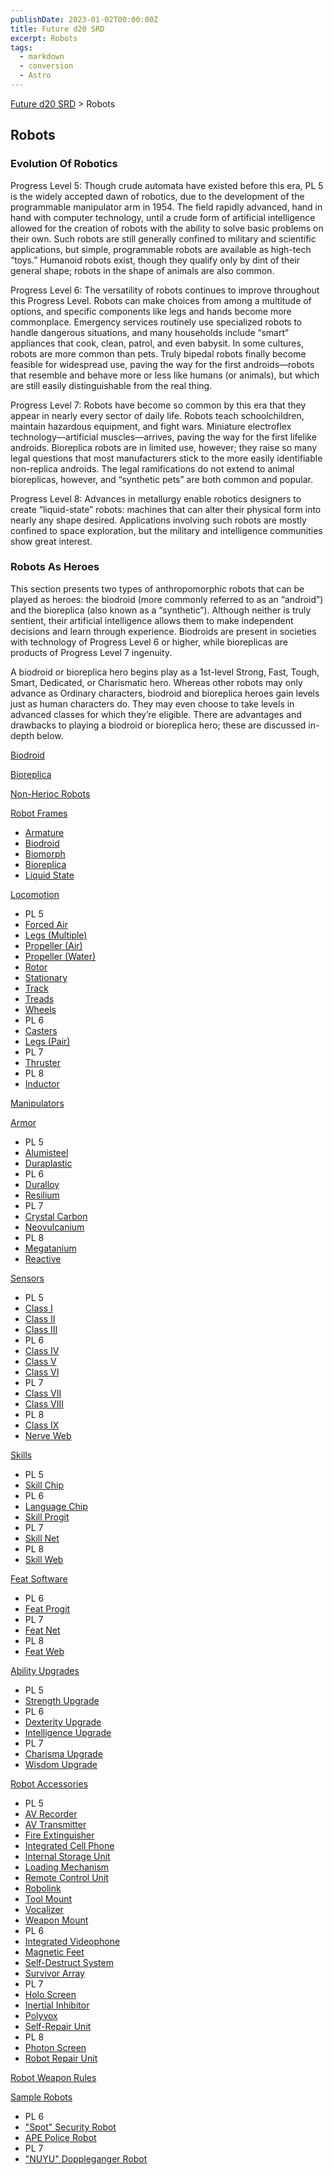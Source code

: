 ```yaml
---
publishDate: 2023-01-02T00:00:00Z
title: Future d20 SRD
excerpt: Robots
tags:
  - markdown
  - conversion
  - Astro
---
```






[Future d20 SRD](/#futureD20) > Robots




## Robots


### Evolution Of Robotics


Progress Level 5: Though crude automata have existed before this era, PL 5 is the widely accepted dawn of robotics, due to the development of the programmable manipulator arm in 1954. The field rapidly advanced, hand in hand with computer technology, until a crude form of artificial intelligence allowed for the creation of robots with the ability to solve basic problems on their own. Such robots are still generally confined to military and scientific applications, but simple, programmable robots are available as high-tech “toys.” Humanoid robots exist, though they qualify only by dint of their general shape; robots in the shape of animals are also common.


Progress Level 6: The versatility of robots continues to improve throughout this Progress Level. Robots can make choices from among a multitude of options, and specific components like legs and hands become more commonplace. Emergency services routinely use specialized robots to handle dangerous situations, and many households include “smart” appliances that cook, clean, patrol, and even babysit. In some cultures, robots are more common than pets. Truly bipedal robots finally become feasible for widespread use, paving the way for the first androids—robots that resemble and behave more or less like humans (or animals), but which are still easily distinguishable from the real thing.


Progress Level 7: Robots have become so common by this era that they appear in nearly every sector of daily life. Robots teach schoolchildren, maintain hazardous equipment, and fight wars. Miniature electroflex technology—artificial muscles—arrives, paving the way for the first lifelike androids. Bioreplica robots are in limited use, however; they raise so many legal questions that most manufacturers stick to the more easily identifiable non-replica androids. The legal ramifications do not extend to animal bioreplicas, however, and “synthetic pets” are both common and popular.


Progress Level 8: Advances in metallurgy enable robotics designers to create “liquid-state” robots: machines that can alter their physical form into nearly any shape desired. Applications involving such robots are mostly confined to space exploration, but the military and intelligence communities show great interest.


### Robots As Heroes


This section presents two types of anthropomorphic robots that can be played as heroes: the biodroid (more commonly referred to as an “android”) and the bioreplica (also known as a “synthetic”). Although neither is truly sentient, their artificial intelligence allows them to make independent decisions and learn through experience. Biodroids are present in societies with technology of Progress Level 6 or higher, while bioreplicas are products of Progress Level 7 ingenuity.


A biodroid or bioreplica hero begins play as a 1st-level Strong, Fast, Tough, Smart, Dedicated, or Charismatic hero. Whereas other robots may only advance as Ordinary characters, biodroid and bioreplica heroes gain levels just as human characters do. They may even choose to take levels in advanced classes for which they’re eligible. There are advantages and drawbacks to playing a biodroid or bioreplica hero; these are discussed in-depth below.


[Biodroid](future-d20-srd-robots-biodroid)


[Bioreplica](future-d20-srd-robots-bioreplica)


[Non-Herioc Robots](future-d20-srd-robots-non-heroic-robots)


[Robot Frames](future-d20-srd-robots-robot-frames-index)


- [Armature](future-d20-srd-robots-robot-frames-armature)
- [Biodroid](future-d20-srd-robots-robot-frames-biodroid)
- [Biomorph](future-d20-srd-robots-robot-frames-biomorph)
- [Bioreplica](future-d20-srd-robots-robot-frames-bioreplica)
- [Liquid State](future-d20-srd-robots-robot-frames-liquid-state)


[Locomotion](future-d20-srd-robots-locomotion-index)


- PL 5
- [Forced Air](future-d20-srd-robots-locomotion-forced-air)
- [Legs (Multiple)](future-d20-srd-robots-locomotion-legs-multiple)
- [Propeller (Air)](future-d20-srd-robots-locomotion-propeller-air)
- [Propeller (Water)](future-d20-srd-robots-locomotion-propeller-water)
- [Rotor](future-d20-srd-robots-locomotion-rotor)
- [Stationary](future-d20-srd-robots-locomotion-stationary)
- [Track](future-d20-srd-robots-locomotion-track)
- [Treads](future-d20-srd-robots-locomotion-treads)
- [Wheels](future-d20-srd-robots-locomotion-wheels)
- PL 6
- [Casters](future-d20-srd-robots-locomotion-casters)
- [Legs (Pair)](future-d20-srd-robots-locomotion-legs-pair)
- PL 7
- [Thruster](future-d20-srd-robots-locomotion-thruster)
- PL 8
- [Inductor](future-d20-srd-robots-locomotion-inductor)


[Manipulators](future-d20-srd-robots-manipulators)


[Armor](future-d20-srd-robots-armor-index)


- PL 5
- [Alumisteel](future-d20-srd-robots-armor-alumisteel)
- [Duraplastic](future-d20-srd-robots-armor-duraplastic)
- PL 6
- [Duralloy](future-d20-srd-robots-armor-duralloy)
- [Resilium](future-d20-srd-robots-armor-resilium)
- PL 7
- [Crystal Carbon](future-d20-srd-robots-armor-crystal-carbon)
- [Neovulcanium](future-d20-srd-robots-armor-neovulcanium)
- PL 8
- [Megatanium](future-d20-srd-robots-armor-megatanium)
- [Reactive](future-d20-srd-robots-armor-reactive)


[Sensors](future-d20-srd-robots-sensors-index)


- PL 5
- [Class I](future-d20-srd-robots-sensors-class-i)
- [Class II](future-d20-srd-robots-sensors-class-ii)
- [Class III](future-d20-srd-robots-sensors-class-iii)
- PL 6
- [Class IV](future-d20-srd-robots-sensors-class-iv)
- [Class V](future-d20-srd-robots-sensors-class-v)
- [Class VI](future-d20-srd-robots-sensors-class-vi)
- PL 7
- [Class VII](future-d20-srd-robots-sensors-class-vii)
- [Class VIII](future-d20-srd-robots-sensors-class-viii)
- PL 8
- [Class IX](future-d20-srd-robots-sensors-class-ix)
- [Nerve Web](future-d20-srd-robots-sensors-nerve-web)


[Skills](future-d20-srd-robots-skills-index)


- PL 5
- [Skill Chip](future-d20-srd-robots-skills-skill-chip)
- PL 6
- [Language Chip](future-d20-srd-robots-skills-language-chip)
- [Skill Progit](future-d20-srd-robots-skills-skill-progit)
- PL 7
- [Skill Net](future-d20-srd-robots-skills-skill-net)
- PL 8
- [Skill Web](future-d20-srd-robots-skills-skill-web)


[Feat Software](future-d20-srd-robots-feat-software-index)


- PL 6
- [Feat Progit](future-d20-srd-robots-feat-software-feat-progit)
- PL 7
- [Feat Net](future-d20-srd-robots-feat-software-feat-net)
- PL 8
- [Feat Web](future-d20-srd-robots-feat-software-feat-web)


[Ability Upgrades](future-d20-srd-robots-ability-upgrades-index)


- PL 5
- [Strength Upgrade](future-d20-srd-robots-ability-upgrades-strength-upgrade)
- PL 6
- [Dexterity Upgrade](future-d20-srd-robots-ability-upgrades-dexterity-upgrade)
- [Intelligence Upgrade](future-d20-srd-robots-ability-upgrades-intelligence-upgrade)
- PL 7
- [Charisma Upgrade](future-d20-srd-robots-ability-upgrades-charisma-upgrade)
- [Wisdom Upgrade](future-d20-srd-robots-ability-upgrades-wisdom-upgrade)


[Robot Accessories](future-d20-srd-robots-robot-accessories-index)


- PL 5
- [AV Recorder](future-d20-srd-robots-robot-accessories-av-recorder)
- [AV Transmitter](future-d20-srd-robots-robot-accessories-av-transmitter)
- [Fire Extinguisher](future-d20-srd-robots-robot-accessories-fire-extinguisher)
- [Integrated Cell Phone](future-d20-srd-robots-robot-accessories-integrated-cell-phone)
- [Internal Storage Unit](future-d20-srd-robots-robot-accessories-internal-storage-unit)
- [Loading Mechanism](future-d20-srd-robots-robot-accessories-loading-mechanism)
- [Remote Control Unit](future-d20-srd-robots-robot-accessories-remote-control-unit)
- [Robolink](future-d20-srd-robots-robot-accessories-robolink)
- [Tool Mount](future-d20-srd-robots-robot-accessories-tool-mount)
- [Vocalizer](future-d20-srd-robots-robot-accessories-vocalizer)
- [Weapon Mount](future-d20-srd-robots-robot-accessories-weapon-mount)
- PL 6
- [Integrated Videophone](future-d20-srd-robots-robot-accessories-integrated-cell-phone)
- [Magnetic Feet](future-d20-srd-robots-robot-accessories-magnetic-feet)
- [Self-Destruct System](future-d20-srd-robots-robot-accessories-self-destruct-mechanism)
- [Survivor Array](future-d20-srd-robots-robot-accessories-survival-array)
- PL 7
- [Holo Screen](future-d20-srd-robots-robot-accessories-holo-screen)
- [Inertial Inhibitor](future-d20-srd-robots-robot-accessories-inertial-inhibitor)
- [Polyvox](future-d20-srd-robots-robot-accessories-polyvox)
- [Self-Repair Unit](future-d20-srd-robots-robot-accessories-self-repair-unit)
- PL 8
- [Photon Screen](future-d20-srd-robots-robot-accessories-photon-screen)
- [Robot Repair Unit](future-d20-srd-robots-robot-accessories-robot-repair-unit)


[Robot Weapon Rules](future-d20-srd-robots-robot-weapon-rules)


[Sample Robots](future-d20-srd-robots-sample-robots-index)


- PL 6
- ["Spot" Security 	    Robot                                                                                                                                                                                                                                                                                                                                                                                                                                                                                                                                                                                                                                                                                                                                                                                                                                                                                                                                                                                                                                       ](future-d20-srd-robots-sample-robots-spot-security-robot)
- [APE Police Robot](future-d20-srd-robots-sample-robots-ape-police-robot)
- PL 7
- ["NUYU" Doppleganger 	    Robot                                                                                                                                                                                                                                                                                                                                                                                                                                                                                                                                                                                                                                                                                                                                                                                                                                                                                                                                                                                                                                       ](future-d20-srd-robots-sample-robots-nuyu-doppleganger-robot)



